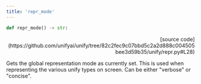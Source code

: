 ```yaml
---
title: 'repr_mode'
---
```


```python
def repr_mode() -> str:
```

<p align="right">[source code](https://github.com/unifyai/unify/tree/82c2fec9c07bbd5c2a2d888c004505bee3d59b35/unify/repr.py#L28)</p>

Gets the global representation mode as currently set. This is used when representing
the various unify types on screen. Can be either "verbose" or "concise".